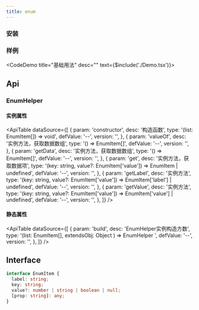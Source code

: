 ---
title: enum
---


### 安装
<ImportTabs name="@jelper/enum" />


### 样例


<CodeDemo title="基础用法" desc="" text={$include('./Demo.tsx')}><Demo /></CodeDemo>


## Api

### EnumHelper

#### 实例属性

<ApiTable
  dataSource={[
    {
      param: 'constructor',
      desc: '构造函数',
      type: '(list: EnumItem[]) => void',
      defValue: '--',
      version: '',
    },
    {
      param: 'valueOf',
      desc: '实例方法，获取数据数组',
      type: '() => EnumItem[]',
      defValue: '--',
      version: '',
    },
    {
      param: 'getData',
      desc: '实例方法，获取数据数组',
      type: '() => EnumItem[]',
      defValue: '--',
      version: '',
    },
    {
      param: 'get',
      desc: '实例方法，获取数据项',
      type: '(key: string, value\?: EnumItem[\'value\']) => EnumItem \| undefined',
      defValue: '--',
      version: '',
    },
    {
      param: 'getLabel',
      desc: '实例方法',
      type: '(key: string, value\?: EnumItem[\'value\']) => EnumItem[\'label\'] \| undefined',
      defValue: '--',
      version: '',
    },
    {
      param: 'getValue',
      desc: '实例方法',
      type: '(key: string, value\?: EnumItem[\'value\']) => EnumItem[\'value\'] \| undefined',
      defValue: '--',
      version: '',
    },
  ]}
/>

#### 静态属性

<ApiTable
  dataSource={[
    {
      param: 'build',
      desc: 'EnumHelper实例构造方数',
      type: '(list: EnumItem[], extendsObj: Object ) => EnumHelper ',
      defValue: '--',
      version: '',
    },
  ]}
/>

## Interface

```ts
interface EnumItem {
  label: string;
  key: string;
  value?: number | string | boolean | null;
  [prop: string]: any;
}
```
